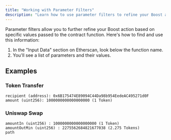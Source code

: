 ```yaml
---
title: "Working with Parameter Filters"
description: "Learn how to use parameter filters to refine your Boost action"
---
```


Parameter filters allow you to further refine your Boost action based on specific values passed to the contract function. Here's how to find and use this information:

1. In the "Input Data" section on Etherscan, look below the function name.
2. You'll see a list of parameters and their values.

## Examples

### Token Transfer

```
recipient (address): 0x6B175474E89094C44Da98b954EedeAC495271d0F
amount (uint256): 1000000000000000000 (1 Token)
```

### Uniswap Swap

```
amountIn (uint256) : 1000000000000000000 (1 Token)
amountOutMin (uint256) : 2275562684821677038 (2.275 Tokens)
path
```